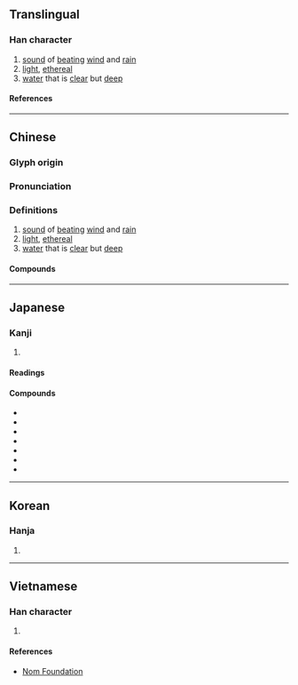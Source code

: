 {{also|潇}}
{{character info/new}}
==Translingual==

===Han character===
{{Han simplified forms|瀟|𤂣|潇|ex=y}}
{{Han char|rn=85|rad=水|as=16|sn=19|four=34127|canj=ETLX|ids=⿰氵蕭}}

# [[sound]] of [[beat]]ing [[wind]] and [[rain]]
# [[light]], [[ethereal]]
# [[water]] that is [[clear]] but [[deep]]

====References====
{{Han ref|kx=0660.080|dkj=18660|dj=1070.020|hdz=31782.020|uh=701F}}

----

==Chinese==
{{zh-forms|s=潇|alt=㴋}}

===Glyph origin===
{{Han etym}}

===Pronunciation===
{{zh-pron
|m=xiāo
|c=siu1
|mn=siau
|mn-t=siao1/siou1
|mn-t_note=siao1 - Shantoul siou1 - Chaozhou
|mc=
|oc=y
|cat=n,a
}}

===Definitions===
{{zh-hanzi}}

# [[sound]] of [[beat]]ing [[wind]] and [[rain]]
# [[light]], [[ethereal]]
# [[water]] that is [[clear]] but [[deep]]

====Compounds====
{{zh-der|瀟水|瀟湘|瀟湘八景|瀟湘雨|瀟瀟|瀟瀟淅淅|瀟瀟颯颯|瀟灑|瀟灑自若|瀟灑風流|風姿瀟灑|風流瀟灑}}

----

==Japanese==

===Kanji===
{{ja-kanji|grade=|rs=水16}}

# {{defn|lang=ja|sort=水16}}

====Readings====
{{ja-readings
|goon=しち
|kanon=しつ
|on=しょう
|kun=きよし
}}

====Compounds====
{{der-top|Compounds with 瀟}}
* {{ja-r|瀟洒|しょうしゃ}}
* {{ja-r|瀟灑|しょうしゃ}}
* {{ja-r|瀟瀟|しょうしょう}}
* {{ja-r|瀟湘|しょうしょう}}
* {{ja-r|瀟湘君|しょうしょうくん}}
* {{ja-r|瀟湘八景|しょうしょうはっけい}}
* {{ja-r|瀟湘八景図|しょうしょうはっけいず}}
{{der-bottom}}

----

==Korean==

===Hanja===
{{ko-hanja|소}}

# {{defn|lang=ko|sort=水16}}

----

==Vietnamese==

===Han character===
{{vi-readings|rs=水16|reading=tiêu}}

# {{defn|lang=vi|sort=水16}}

====References====
*[http://nomfoundation.org/common/nom_details.php?codepoint=701f Nom Foundation]